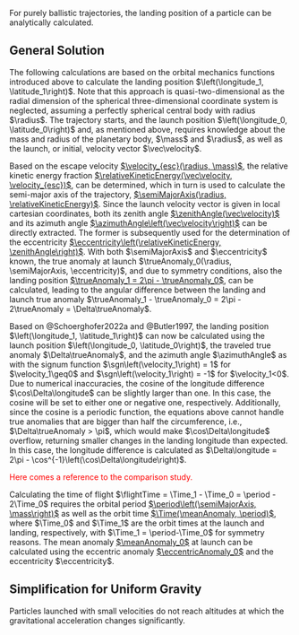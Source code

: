 For purely ballistic trajectories, the landing position of a particle can be analytically calculated.

## General Solution

The following calculations are based on the orbital mechanics functions introduced above to calculate the landing position $\left(\longitude_1, \latitude_1\right)$. Note that this approach is quasi-two-dimensional as the radial dimension of the spherical three-dimensional coordinate system is neglected, assuming a perfectly spherical central body with radius $\radius$. The trajectory starts, and the launch position $\left(\longitude_0, \latitude_0\right)$ and, as mentioned above, requires knowledge about the mass and radius of the planetary body, $\mass$ and $\radius$, as well as the launch, or initial, velocity vector $\vec\velocity$.


Based on the escape velocity [$\velocity_{esc}(\radius, \mass)$](#sec-escape-velocity), the relative kinetic energy fraction [$\relativeKineticEnergy(\vec\velocity, \velocity_{esc})$](#sec-relative-kinetic-energy), can be determined, which in turn is used to calculate the semi-major axis of the trajectory, [$\semiMajorAxis(\radius, \relativeKineticEnergy)$](#sec-semi-major-axis). Since the launch velocity vector is given in local cartesian coordinates, both its zenith angle [$\zenithAngle(\vec\velocity)$](#sec-zenith-angle) and its azimuth angle [$\azimuthAngle\left(\vec\velocity\right)$](#sec-azimuth-angle) can be directly extracted. The former is subsequently used for the determination of the eccentricity [$\eccentricity\left(\relativeKineticEnergy, \zenithAngle\right)$](#sec-eccentricity). With both $\semiMajorAxis$ and $\eccentricity$ known, the true anomaly at launch $\trueAnomaly_0(\radius, \semiMajorAxis, \eccentricity)$, and due to symmetry conditions, also the landing position [$\trueAnomaly_1 = 2\pi - \trueAnomaly_0$](#sec-true-anomaly), can be calculated, leading to the angular difference between the landing and launch true anomaly $\trueAnomaly_1 - \trueAnomaly_0 = 2\pi - 2\trueAnomaly = \Delta\trueAnomaly$.


Based on @Schoerghofer2022a and @Butler1997, the landing position $\left(\longitude_1, \latitude_1\right)$ can now be calculated using the launch position $\left(\longitude_0, \latitude_0\right)$, the traveled true anomaly $\Delta\trueAnomaly$, and the azimuth angle $\azimuthAngle$ as
\begin{align}
    \sin\latitude_1 &= \sin\latitude_0 \cdot \sin\Delta\trueAnomaly + \cos\latitude_0 \cdot \sin\Delta\trueAnomaly \cdot \sin\azimuthAngle \\[3mm]
    \cos\Delta\longitude &= \frac{\cos\Delta\trueAnomaly - \sin\latitude_0 \cdot \sin\latitude_1}{\cos\latitude_0 \cdot \cos\latitude_1} \\[3mm]
    \Rightarrow \longitude_1 &= \longitude_0 + \sgn\left(\velocity_1\right)\cdot\Delta\longitude,
\end{align}
with the signum function $\sgn\left(\velocity_1\right) = 1$ for $\velocity_1\geq0$ and $\sgn\left(\velocity_1\right) = -1$ for $\velocity_1<0$. Due to numerical inaccuracies, the cosine of the longitude difference $\cos\Delta\longitude$ can be slightly larger than one. In this case, the cosine will be set to either one or negative one, respectively. Additionally, since the cosine is a periodic function, the equations above cannot handle true anomalies that are bigger than half the circumference, i.e., $\Delta\trueAnomaly > \pi$, which would make $\cos\Delta\longitude$ overflow, returning smaller changes in the landing longitude than expected. In this case, the longitude difference is calculated as $\Delta\longitude = 2\pi - \cos^{-1}\left(\cos\Delta\longitude\right)$.


[Here comes a reference to the comparison study.]{style="color: red;"}


Calculating the time of flight $\flightTime = \Time_1 - \Time_0 = \period - 2\Time_0$ requires the orbital period [$\period\left(\semiMajorAxis, \mass\right)$](#sec-orbit-period) as well as the orbit time [$\Time(\meanAnomaly, \period)$](#sec-orbit-time), where $\Time_0$ and $\Time_1$ are the orbit times at the launch and landing, respectively, with $\Time_1 = \period-\Time_0$ for symmetry reasons. The mean anomaly [$\meanAnomaly_0$](#sec-mean-anomaly) at launch can be calculated using the eccentric anomaly [$\eccentricAnomaly_0$](#sec-eccentric-anomaly) and the eccentricity $\eccentricity$.


## Simplification for Uniform Gravity

Particles launched with small velocities do not reach altitudes at which the gravitational acceleration changes significantly.